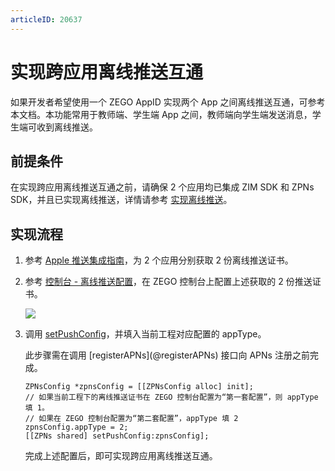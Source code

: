 ```yaml
---
articleID: 20637
---
```

# 实现跨应用离线推送互通

如果开发者希望使用一个 ZEGO AppID 实现两个 App 之间离线推送互通，可参考本文档。本功能常用于教师端、学生端 App 之间，教师端向学生端发送消息，学生端可收到离线推送。

## 前提条件

在实现跨应用离线推送互通之前，请确保 2 个应用均已集成 ZIM SDK 和 ZPNs SDK，并且已实现离线推送，详情请参考 [实现离线推送](./Implement%20offline%20push%20notification.mdx)。


## 实现流程

1. 参考 [Apple 推送集成指南](./Integrate%20APNs.mdx)，为 2 个应用分别获取 2 份离线推送证书。
2. 参考 [控制台 - 离线推送配置](https://doc-zh.zego.im/article/16233)，在 ZEGO 控制台上配置上述获取的 2 份推送证书。

    <Frame width="512" height="auto" caption=""><img src="https://doc-media.zego.im/sdk-doc/Pics/ZIM/Apple_offline_push_certificate.jpeg" /></Frame>

3. 调用 [setPushConfig](@setPushConfig)，并填入当前工程对应配置的 appType。

    <Warning title="注意">
    此步骤需在调用 [registerAPNs](@registerAPNs) 接口向 APNs 注册之前完成。
    </Warning>

    ```objc
    ZPNsConfig *zpnsConfig = [[ZPNsConfig alloc] init];
    // 如果当前工程下的离线推送证书在 ZEGO 控制台配置为“第一套配置”，则 appType 填 1。
    // 如果在 ZEGO 控制台配置为“第二套配置”，appType 填 2
    zpnsConfig.appType = 2;
    [[ZPNs shared] setPushConfig:zpnsConfig];
    ```

    完成上述配置后，即可实现跨应用离线推送互通。